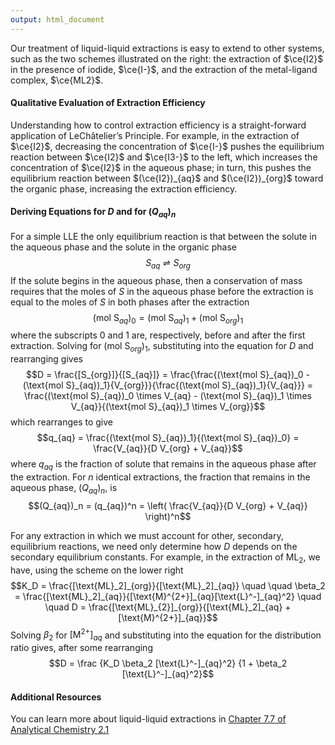 ```yaml
---
output: html_document
---
```


<!-- The following script makes it possible to use the mhchem -->
<!-- latex package in a .Rmd file and to knit it into an .html file -->
<!-- the font size is scaled to 90% to match text -->

```{=html}
<script type="text/x-mathjax-config">
MathJax.Hub.Config({
  TeX: {
    extensions: ["[Contrib]/mhchem/mhchem.js"]
}
});
MathJax.Hub.Config({ 
        "HTML-CSS": { scale: 90 }, 
        SVG: { linebreaks: { automatic:true } }, 
 });
</script>
```

<!-- text for wrapping up -->

Our treatment of liquid-liquid extractions is easy to extend to other systems, such as the two schemes illustrated on the right: the extraction of $\ce{I2}$ in the presence of iodide, $\ce{I-}$, and the extraction of the metal-ligand complex, $\ce{ML2}$. 

#### Qualitative Evaluation of Extraction Efficiency

Understanding how to control extraction efficiency is a straight-forward application of LeChâtelier's Principle. For example, in the extraction of $\ce{I2}$, decreasing the concentration of $\ce{I-}$ pushes the equilibrium reaction between $\ce{I2}$ and $\ce{I3-}$ to the left, which increases the concentration of $\ce{I2}$ in the aqueous phase; in turn, this pushes the equilibrium reaction between $(\ce{I2})_{aq}$ and $(\ce{I2})_{org}$ toward the organic phase, increasing the extraction efficiency.

#### Deriving Equations for $D$ and for $(Q_{aq})_n$

For a simple LLE the only equilibrium reaction is that between the solute in the aqueous phase and the solute in the organic phase 
$$S_{aq} \rightleftharpoons S_{org}$$
If the solute begins in the aqueous phase, then a conservation of mass requires that the moles of $S$ in the aqueous phase before the extraction is equal to the moles of $S$ in both phases after the extraction
$$(\text{mol S}_{aq})_0 = (\text{mol S}_{aq})_1 + (\text{mol S}_{org})_1$$
where the subscripts 0 and 1 are, respectively, before and after the first extraction. Solving for $(\text{mol S}_{org})_1$, substituting into the equation for $D$ and rearranging gives
$$D = \frac{[S_{org}]}{[S_{aq}]} = \frac{\frac{(\text{mol S}_{aq})_0 - (\text{mol S}_{aq})_1}{V_{org}}}{\frac{(\text{mol S}_{aq})_1}{V_{aq}}} = \frac{(\text{mol S}_{aq})_0 \times V_{aq} - (\text{mol S}_{aq})_1 \times V_{aq}}{(\text{mol S}_{aq})_1 \times V_{org}}$$
which rearranges to give
$$q_{aq} = \frac{(\text{mol S}_{aq})_1}{(\text{mol S}_{aq})_0} = \frac{V_{aq}}{D V_{org} + V_{aq}}$$
where $q_{aq}$ is the fraction of solute that remains in the aqueous phase after the extraction. For *n* identical extractions, the fraction that remains in the aqueous phase, $(Q_{aq})_n$, is
$$(Q_{aq})_n = (q_{aq})^n = \left( \frac{V_{aq}}{D V_{org} + V_{aq}} \right)^n$$

For any extraction in which we must account for other, secondary, equilibrium reactions, we need only determine how $D$ depends on the secondary equilibrium constants. For example, in the extraction of $\text{ML}_2$, we have, using the scheme on the lower right
$$K_D = \frac{[\text{ML}_2]_{org}}{[\text{ML}_2]_{aq}} \quad \quad \beta_2 = \frac{[\text{ML}_2]_{aq}}{[\text{M}^{2+}]_{aq}[\text{L}^-]_{aq}^2} \quad \quad D = \frac{[\text{ML}_{2}]_{org}}{[\text{ML}_2]_{aq} + [\text{M}^{2+}]_{aq}}$$
Solving $\beta_2$ for $[\text{M}^{2+}]_{aq}$ and substituting into the equation for the distribution ratio gives, after some rearranging
$$D = \frac {K_D \beta_2 [\text{L}^-]_{aq}^2} {1 + \beta_2 [\text{L}^-]_{aq}^2}$$

#### Additional Resources

You can learn more about liquid-liquid extractions in [Chapter 7.7 of Analytical Chemistry 2.1](https://chem.libretexts.org/Bookshelves/Analytical_Chemistry/Analytical_Chemistry_2.1_(Harvey)/07%3A_Obtaining_and_Preparing_Samples_for_Analysis/7.07%3A_Liquid-Liquid_Extractions)

